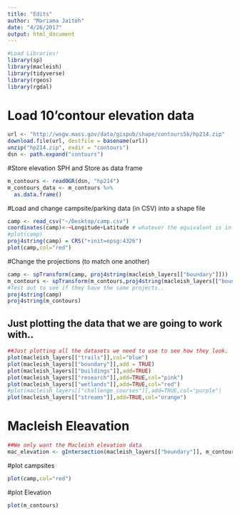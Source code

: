 ```yaml
---
title: "Edits"
author: "Mariama Jaiteh"
date: "4/26/2017"
output: html_document
---
```


```r
#Load Libraries!
library(sp)
library(macleish)
library(tidyverse)
library(rgeos)
library(rgdal)


```
# Load 10'contour elevation data
```r
url <- "http://wsgw.mass.gov/data/gispub/shape/contours5k/hp214.zip"
download.file(url, destfile = basename(url))
unzip("hp214.zip", exdir = "contours")
dsn <- path.expand("contours")

```
#Store elevation SPH and Store as data frame
```r
m_contours <- readOGR(dsn, "hp214")
m_contours_data <- m_contours %>%
  as.data.frame()
```
#Load and change campsite/parking data (in  CSV) into a shape file
```r
camp <- read_csv("~/Desktop/camp.csv")
coordinates(camp)<-~Longitude+Latitude # whatever the equivalent is in your 
#plot(camp)
proj4string(camp) = CRS("+init=epsg:4326")
plot(camp,col="red")
```
#Change the projections (to match one another)
```r
camp <- spTransform(camp, proj4string(macleish_layers[["boundary"]]))
m_contours <- spTransform(m_contours,proj4string(macleish_layers[["boundary"]]) )
#Test out to see if they have the same projects..
proj4string(camp)
proj4string(m_contours)

```
## Just plotting the data that we are going to work with..
```r
##Just plotting all the datasets we need to use to see how they look.
plot(macleish_layers[["trails"]],col="blue")
plot(macleish_layers[["boundary"]],add = TRUE)
plot(macleish_layers[["buildings"]],add=TRUE)
plot(macleish_layers[["research"]],add=TRUE,col="pink")
plot(macleish_layers[["wetlands"]],add=TRUE,col="red")
#plot(macleish_layers[["challenge_courses"]],add=TRUE,col="purple")
plot(macleish_layers[["streams"]],add=TRUE,col="orange")


```
# Macleish Eleavation
```r
##We only want the Macleish elevation data
mac_elevation <- gIntersection(macleish_layers[["boundary"]], m_contours)

```
#plot campsites
```r
plot(camp,col="red")
```
#plot Elevation
```r
plot(m_contours)

```



